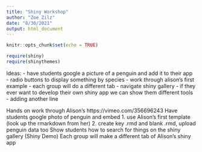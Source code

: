 ```yaml
---
title: "Shiny Workshop"
author: "Zoe Zilz"
date: "8/30/2021"
output: html_document
---
```


```r
knitr::opts_chunk$set(echo = TRUE)

require(shiny)
require(shinythemes)

```

Ideas:
- have students google a picture of a penguin and add it to their app
- radio buttons to display something by species
- work through alison's first example
- each group will do a different tab
- navigate shiny gallery - if they ever want to develop their own shiny app we can show them different tools
- adding another line

Hands on work through Alison's https://vimeo.com/356696243
Have students google photo of penguin and embed
1. use Alison's first template (look up the rmarkdown from her) 
2. create key .rmd and blank .rmd, upload penguin data too
Show students how to search for things on the shiny gallery (Shiny Demo)
Each group will make a different tab of Alison's shiny app